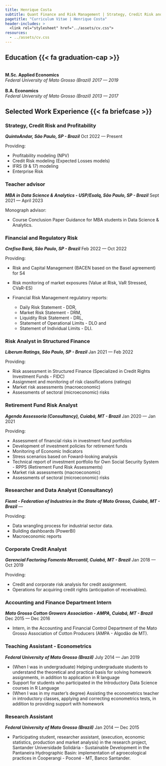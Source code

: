 ```yaml
---
title: Henrique Costa
subtitle: Quant Finance and Risk Management | Strategy, Credit Risk and Profitability
pagetitle: "Curriculum Vitae | Henrique Costa"
header-includes: >
  <link rel="stylesheet" href="../assets/cv.css">
resources:
  - ../assets/cv.css
---
```


## Education  {{< fa graduation-cap >}}

\
**M.Sc. Applied Economics**
\
*Federal University of Mato Grosso (Brazil)* [*2017 --- 2019*]{.cvdate}
\
\
**B.A. Economics**
\
*Federal University of Mato Grosso (Brazil)* [*2013 --- 2017*]{.cvdate}
\

## Selected Work Experience  {{< fa briefcase >}}

### Strategy, Credit Risk and Profitability

***QuintoAndar, São Paulo, SP - Brazil*** [Oct 2022 --- Present]{.cvdate}

Providing: 

- Profitability modeling (NPV)
- Credit Risk modeling (Expected Losses models)
- IFRS (9 & 17) modeling
- Enterprise Risk

### Teacher advisor

***MBA in Data Science & Analytics - USP/Esalq, São Paulo, SP - Brazil*** [Sept 2021 --- April 2023]{.cvdate}

Monograph advisor: 

- Course Conclusion Paper Guidance for MBA students in Data Science & Analytics.

### Financial and Regulatory Risk

***Crefisa Bank, São Paulo, SP - Brazil*** [Feb 2022 --- Oct 2022]{.cvdate}

Providing: 

- Risk and Capital Management (BACEN based on the Basel agreement) for S4
- Risk monitoring of market exposures (Value at Risk, VaR Stressed, CVaR-ES)

- Financial Risk Management regulatory reports:
  - Daily Risk Statement - DDR,
  - Market Risk Statement - DRM,
  - Liquidity Risk Statement - DRL,
  - Statement of Operational Limits - DLO and
  - Statement of Individual Limits - DLI.

### Risk Analyst in Structured Finance

***Liberum Ratings, São Paulo, SP - Brazil*** [Jan 2021 --- Feb 2022]{.cvdate}

Providing: 

- Risk assessment in Structured Finance (Specialized in Credit Rights Investment Funds - FIDC)
- Assignment and monitoring of risk classifications (ratings)
- Market risk assessments (macroeconomic)
- Assessments of sectoral (microeconomic) risks

### Retirement Fund Risk Analyst

***Agenda Assessoria (Consultancy), Cuiabá, MT - Brazil*** [Jan 2020 --- Jan 2021]{.cvdate}

Providing: 

- Assessment of financial risks in investment fund portfolios
- Development of investment policies for retirement funds
- Monitoring of Economic Indicators 
- Stress scenarios based on Foward-looking analysis 
- Technical report of investment portfolio for Own Social Security System - RPPS (Retirement Fund Risk Assessments)
- Market risk assessments (macroeconomic)
- Assessments of sectoral (microeconomic) risks

### Researcher and Data Analyst (Consultancy)

***Fiemt - Federation of Industries in the State of Mato Grosso, Cuiabá, MT - Brazil*** [---]{.cvdate}

Providing: 

- Data wrangling process for industrial sector data.
- Building dashboards (PowerBI)
- Macroeconomic reports

### Corporate Credit Analyst

***Gerencial Factoring Fomento Mercantil, Cuiabá, MT - Brazil*** [Jan 2018 --- Oct 2019]{.cvdate}

Providing: 

- Credit and corporate risk analysis for credit assignment.
- Operations for acquiring credit rights (anticipation of receivables).

### Accounting and Finance Department Intern

***Mato Grosso Cotton Growers Association - AMPA, Cuiabá, MT - Brazil*** [Dec 2015 --- Dec 2016]{.cvdate}

- Intern, in the Accounting and Financial Control Department of the Mato Grosso Association of Cotton Producers (AMPA - Algodão de MT).

### Teaching Assistant - Econometrics

***Federal University of Mato Grosso (Brazil)*** [July 2014 --- Jan 2019]{.cvdate}

- (When I was in undergraduate) Helping undergraduate students to understand the theoretical and practical basis for solving homework assignments, in addition to application in R language
- Support for students who participated in the Introductory Data Science courses in R Language
- (When I was in my master's degree) Assisting the econometrics teacher in introductory classes, applying and correcting econometrics tests, in addition to providing support with homework


### Research Assistant

***Federal University of Mato Grosso (Brazil)*** [Jan 2014 --- Dec 2015]{.cvdate}

- Participating student, researcher assistant, (execution, economic statistics, production and market analysis) in the research project, Santander Universidade Solidária - Sustainable Development in the Pantaneira Hydrographic Basin: implementation of agroecological practices in Cooperangi - Poconé - MT, Banco Santander.

